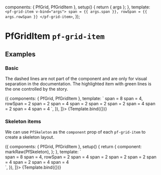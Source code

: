 

  components: { PfGrid, PfGridItem },
  setup() {
    return { args };
  },
  template: `
    <pf-grid-item v-bind="args">
      span = {{ args.span }}, rowSpan = {{ args.rowSpan }}
    </pf-grid-item>
  `,
});


<Meta title="Layouts/Grid Item" component={PfGridItem} subcomponents={{PfGrid}} />

# PfGridItem `pf-grid-item`

## Examples

### Basic

The dashed lines are not part of the component and are only for visual separation in the documentation. The highlighted item with green lines is the one controlled by the story.

<Canvas>
  <Story
    name="Basic"
    args={{
      span: 2,
      rowSpan: 3,
    }}
    decorators={[
      () => ({
        components: { PfGrid, PfGridItem },
        template: `
          <pf-grid gutter class="docs-layout-outline">
            <pf-grid-item span="8">
              span = 8
            </pf-grid-item>
            <pf-grid-item span="4" row-span="2">
              span = 4, rowSpan = 2
            </pf-grid-item>
            <story style="border-color: var(--pf-global--palette--green-300)" />
            <pf-grid-item span="2">
              span = 2
            </pf-grid-item>
            <pf-grid-item span="4">
              span = 4
            </pf-grid-item>
            <pf-grid-item span="2">
              span = 2
            </pf-grid-item>
            <pf-grid-item span="2">
              span = 2
            </pf-grid-item>
            <pf-grid-item span="2">
              span = 2
            </pf-grid-item>
            <pf-grid-item span="4">
              span = 4
            </pf-grid-item>
            <pf-grid-item span="2">
              span = 2
            </pf-grid-item>
            <pf-grid-item span="4">
              span = 4
            </pf-grid-item>
            <pf-grid-item span="4">
              span = 4
            </pf-grid-item>
          </pf-grid>
        `,
      }),
    ]}>
    {Template.bind({})}
  </Story>
</Canvas>

<ArgsTable story="Basic" />

### Skeleton items

We can use `PfSkeleton` as the `component` prop of each `pf-grid-item` to create a skeleton layout.

<Canvas>
  <Story
    name="Skeleton items"
    args={{
      span: 2,
      rowSpan: 3,
      component: PfSkeleton,
    }}
    decorators={[
      () => ({
        components: { PfGrid, PfGridItem },
        setup() {
          return {
            component: markRaw(PfSkeleton),
          };
        },
        template: `
          <!-- storybook wants to transform the root element to a skeleton itself, so we give it a div to play with -->
          <div>
            <pf-grid gutter>
              <pf-grid-item :component="component" span="8">
                span = 8
              </pf-grid-item>
              <pf-grid-item :component="component" span="4" row-span="2">
                span = 4, rowSpan = 2
              </pf-grid-item>
              <story style="border-color: var(--pf-global--palette--green-300)" />
              <pf-grid-item :component="component" span="2" />
              <pf-grid-item :component="component" span="4">
                span = 4
              </pf-grid-item>
              <pf-grid-item :component="component" span="2">
                span = 2
              </pf-grid-item>
              <pf-grid-item :component="component" span="2">
                span = 2
              </pf-grid-item>
              <pf-grid-item :component="component" span="2">
                span = 2
              </pf-grid-item>
              <pf-grid-item :component="component" span="4">
                span = 4
              </pf-grid-item>
              <pf-grid-item :component="component" span="2">
                span = 2
              </pf-grid-item>
              <pf-grid-item :component="component" span="4">
                span = 4
              </pf-grid-item>
              <pf-grid-item :component="component" span="4">
                span = 4
              </pf-grid-item>
            </pf-grid>
          </div>
        `,
      }),
    ]}>
    {Template.bind({})}
  </Story>
</Canvas>
